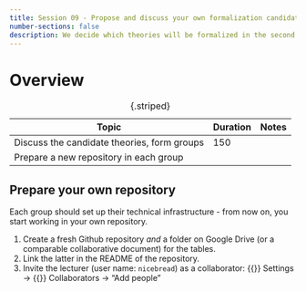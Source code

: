 ---
title: Session 09 - Propose and discuss your own formalization candidate theories
number-sections: false
description: We decide which theories will be formalized in the second part of the course.
---

# Overview

| Topic                                       | Duration | Notes |
| ------------------------------------------- | -------- | ----- |
| Discuss the candidate theories, form groups | 150      |       |
| Prepare a new repository in each group      |          |       |
: {.striped}


## Prepare your own repository

Each group should set up their technical infrastructure - from now on, you start working in your own repository.

1. Create a fresh Github repository *and* a folder on Google Drive (or a comparable collaborative document) for the tables.
2. Link the latter in the README of the repository.
3. Invite the lecturer (user name: `nicebread`) as a collaborator: {{<fa gear>}} Settings → {{<fa user-group>}} Collaborators → "Add people"

